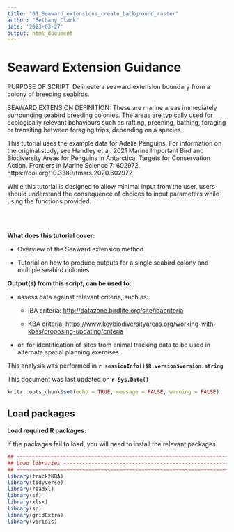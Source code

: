 ```yaml
---
title: "01_Seaward_extensions_create_background_raster"
author: "Bethany Clark"
date: '2023-03-27'
output: html_document
---
```


<!--- This is an HTML comment in RMarkdown. You can use these comments to make notes that won't get read when running the code -->

<!--- {-} curly brackets hash means subsections won't get numbered -->

# Seaward Extension Guidance {.unnumbered}

PURPOSE OF SCRIPT: Delineate  a seaward extension boundary from a colony of breeding seabirds.

SEAWARD EXTENSION DEFINITION: These are marine areas immediately surrounding seabird breeding colonies. The areas are typically used for ecologically relevant behaviours such as rafting, preening, bathing, foraging or transiting between foraging trips, depending on a species.

This tutorial uses the example data for Adelie Penguins. For information on the original study, see Handley et al. 2021 Marine Important Bird and Biodiversity Areas for Penguins in Antarctica, Targets for Conservation Action. Frontiers in Marine Science 7: 602972. https://doi.org/10.3389/fmars.2020.602972

While this tutorial is designed to allow minimal input from the user, users should understand the consequence of choices to input parameters while using the functions provided.

<br> <br>

**What does this tutorial cover:**

-   Overview of the Seaward extension method

-   Tutorial on how to produce outputs for a single seabird colony and multiple seabird colonies

<!--- Add a space after the line to start the bulleted list -->

<!--- Placing **text** will make text bold -->

**Output(s) from this script, can be used to:**

-   assess data against relevant criteria, such as:

    -   IBA criteria: <http://datazone.birdlife.org/site/ibacriteria>

    -   KBA criteria: <https://www.keybiodiversityareas.org/working-with-kbas/proposing-updating/criteria>\

-   or, for identification of sites from animal tracking data to be used in alternate spatial planning exercises.

This analysis was performed in **`r sessionInfo()$R.version$version.string`**\

This document was last updated on **`r Sys.Date()`** <br>

<!--- In the code chunk below, we specify include = F, so that we will run the chunk but not include the chunk in the final document. We set a global argument in the code chunk of echo = T, so that in later code chunks, the code will be displayed in the RMarkdown document -->

```r
knitr::opts_chunk$set(echo = TRUE, message = FALSE, warning = FALSE)
```

## Load packages

**Load required R packages:**

If the packages fail to load, you will need to install the relevant packages.

```r
## ~~~~~~~~~~~~~~~~~~~~~~~~~~~~~~~~~~~~~~~~~~~~~~~~~~~~~~~~~~~~~~~~~~~~~~~~~~~~~
## Load libraries --------------------------------------------------------------
## ~~~~~~~~~~~~~~~~~~~~~~~~~~~~~~~~~~~~~~~~~~~~~~~~~~~~~~~~~~~~~~~~~~~~~~~~~~~~~
library(track2KBA)
library(tidyverse)
library(readxl)
library(sf)
library(xlsx)
library(sp)
library(gridExtra)
library(viridis)
```

